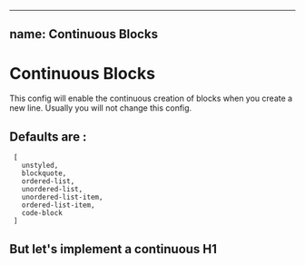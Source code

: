 

---
name: Continuous Blocks
---


# Continuous Blocks

This config will enable the continuous creation of blocks when you create a new line. 
Usually you will not change this config.


## Defaults are : 
```
 [
   unstyled,
   blockquote,
   ordered-list,
   unordered-list,
   unordered-list-item,
   ordered-list-item,
   code-block
 ]
```

## But let's implement a continuous H1

<Playground>
  <Dante 
    content={h1}
    debug={true}
    continuousBlocks={[ "header-one" ]}
  />
</Playground>